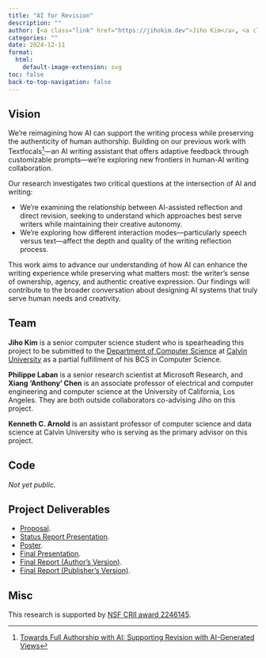 ```yaml
---
title: "AI for Revision"
description: ""
author: [<a class="link" href="https://jihokim.dev">Jiho Kim</a>, <a class="link" href="https://tingofurro.github.io">Philippe Laban</a>, <a class="link" href="https://hci.prof">Xiang 'Anthony' Chen</a>, <a class="link" href="https://kenarnold.org">Kenneth C. Arnold</a>]
categories: ""
date: 2024-12-11
format:
  html:
    default-image-extension: svg
toc: false
back-to-top-navigation: false
---
```


## Vision

We're reimagining how AI can support the writing process while preserving the authenticity of human authorship. Building on our previous work with Textfocals[^1]—an AI writing assistant that offers adaptive feedback through customizable prompts—we're exploring new frontiers in human-AI writing collaboration.

Our research investigates two critical questions at the intersection of AI and writing:

- We're examining the relationship between AI-assisted reflection and direct revision, seeking to understand which approaches best serve writers while maintaining their creative autonomy.
- We're exploring how different interaction modes—particularly speech versus text—affect the depth and quality of the writing reflection process.

This work aims to advance our understanding of how AI can enhance the writing experience while preserving what matters most: the writer's sense of ownership, agency, and authentic creative expression. Our findings will contribute to the broader conversation about designing AI systems that truly serve human needs and creativity.

## Team

**Jiho Kim** is a senior computer science student who is spearheading this project to be submitted to the <a class="link" href="https://calvin.edu/academics/school-stem/computer-science">Department of Computer Science</a> at <a class="link" href="https://calvin.edu">Calvin University</a> as a partial fulfillment of his BCS in Computer Science.

**Philippe Laban** is a senior research scientist at Microsoft Research, and **Xiang 'Anthony' Chen** is an associate professor of electrical and computer engineering and computer science at the University of California, Los Angeles. They are both outside collaborators co-advising Jiho on this project. 

**Kenneth C. Arnold** is an assistant professor of computer science and data science at Calvin University who is serving as the primary advisor on this project.

## Code

*Not yet public.*

## Project Deliverables

- <a class="link" href="proposal.pdf">Proposal</a>.
- <a class="link" href="status_report.pdf">Status Report Presentation</a>.
- <a class="link" href="poster.pdf">Poster</a>.
- <a class="link" href="presentation.pdf">Final Presentation</a>.
- <a class="link" href="https://arxiv.org/abs/2504.08687">Final Report (Author's Version)</a>.
- <a class="link" href="https://aclanthology.org/2025.in2writing-1.7">Final Report (Publisher's Version)</a>.

## Misc

This research is supported by <a class="link" href="https://www.nsf.gov/awardsearch/showAward?AWD_ID=2246145">NSF CRII award 2246145</a>.

[^1]: <a class="link" href="https://jihokim.dev/pubs/towards-full-authorship-with-ai/">Towards Full Authorship with AI: Supporting Revision with AI-Generated Views</a>
